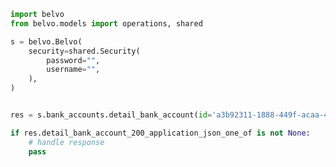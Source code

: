 ```python DetailBankAccount.py
import belvo
from belvo.models import operations, shared

s = belvo.Belvo(
    security=shared.Security(
        password="",
        username="",
    ),
)


res = s.bank_accounts.detail_bank_account(id='a3b92311-1888-449f-acaa-49ae28d68fcd')

if res.detail_bank_account_200_application_json_one_of is not None:
    # handle response
    pass
```
